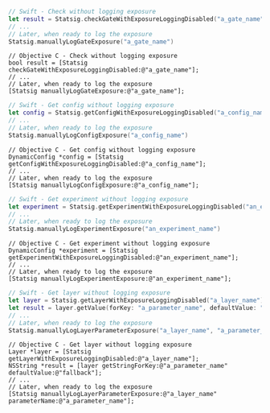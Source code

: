 <Tabs>
<Tab title="Feature Gates">
<CodeGroup>


```swift Swift
// Swift - Check without logging exposure
let result = Statsig.checkGateWithExposureLoggingDisabled("a_gate_name")
// ...
// Later, when ready to log the exposure
Statsig.manuallyLogGateExposure("a_gate_name")
```

```objc Objective-C
// Objective C - Check without logging exposure
bool result = [Statsig checkGateWithExposureLoggingDisabled:@"a_gate_name"];
// ...
// Later, when ready to log the exposure
[Statsig manuallyLogGateExposure:@"a_gate_name"];
```
</CodeGroup>

</Tab>
<Tab title="Dynamic Configs">
<CodeGroup>

```swift Swift
// Swift - Get config without logging exposure
let config = Statsig.getConfigWithExposureLoggingDisabled("a_config_name")
// ...
// Later, when ready to log the exposure
Statsig.manuallyLogConfigExposure("a_config_name")
```

```objc Objective-C
// Objective C - Get config without logging exposure
DynamicConfig *config = [Statsig getConfigWithExposureLoggingDisabled:@"a_config_name"];
// ...
// Later, when ready to log the exposure
[Statsig manuallyLogConfigExposure:@"a_config_name"];
```
</CodeGroup>

</Tab>
<Tab title="Experiments">
<CodeGroup>

```swift Swift
// Swift - Get experiment without logging exposure
let experiment = Statsig.getExperimentWithExposureLoggingDisabled("an_experiment_name")
// ...
// Later, when ready to log the exposure
Statsig.manuallyLogExperimentExposure("an_experiment_name")
```

```objc Objective-C
// Objective C - Get experiment without logging exposure
DynamicConfig *experiment = [Statsig getExperimentWithExposureLoggingDisabled:@"an_experiment_name"];
// ...
// Later, when ready to log the exposure
[Statsig manuallyLogExperimentExposure:@"an_experiment_name"];
```
</CodeGroup>

</Tab>
<Tab title="Layers">
<CodeGroup>

```swift Swift
// Swift - Get layer without logging exposure
let layer = Statsig.getLayerWithExposureLoggingDisabled("a_layer_name")
let result = layer.getValue(forKey: "a_parameter_name", defaultValue: "fallback")
// ...
// Later, when ready to log the exposure
Statsig.manuallyLogLayerParameterExposure("a_layer_name", "a_parameter_name")
```

```objc Objective-C
// Objective C - Get layer without logging exposure
Layer *layer = [Statsig getLayerWithExposureLoggingDisabled:@"a_layer_name"];
NSString *result = [layer getStringForKey:@"a_parameter_name" defaultValue:@"fallback"];
// ...
// Later, when ready to log the exposure
[Statsig manuallyLogLayerParameterExposure:@"a_layer_name" parameterName:@"a_parameter_name"];
```
</CodeGroup>

</Tab>
</Tabs>
